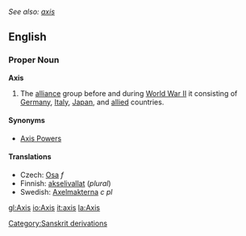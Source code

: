 ''See also: [[axis]]''

==English==

===Proper Noun===
'''Axis'''
# The [[alliance]] group before and during [[World War II]] it consisting of [[Germany]], [[Italy]], [[Japan]], and [[allied]] countries.

====Synonyms====
*[[Axis Powers]]

====Translations====
*Czech: [[Osa]] ''f''
*Finnish: [[akselivallat]] (''plural'')
*Swedish: [[Axelmakterna]] ''c pl''

[[Category:Sanskrit derivations]]

[[gl:Axis]]
[[io:Axis]]
[[it:axis]]
[[la:Axis]]